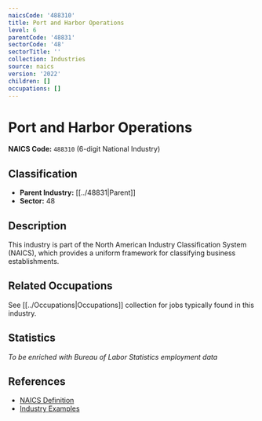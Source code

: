 ```yaml
---
naicsCode: '488310'
title: Port and Harbor Operations
level: 6
parentCode: '48831'
sectorCode: '48'
sectorTitle: ''
collection: Industries
source: naics
version: '2022'
children: []
occupations: []
---
```

# Port and Harbor Operations

**NAICS Code:** `488310` (6-digit National Industry)

## Classification

- **Parent Industry:** [[../48831|Parent]]
- **Sector:** 48

## Description

This industry is part of the North American Industry Classification System (NAICS), which provides a uniform framework for classifying business establishments.

## Related Occupations

See [[../Occupations|Occupations]] collection for jobs typically found in this industry.

## Statistics

*To be enriched with Bureau of Labor Statistics employment data*

## References

- [NAICS Definition](https://www.census.gov/naics/)
- [Industry Examples](https://www.census.gov/naics/2022NAICS/)
